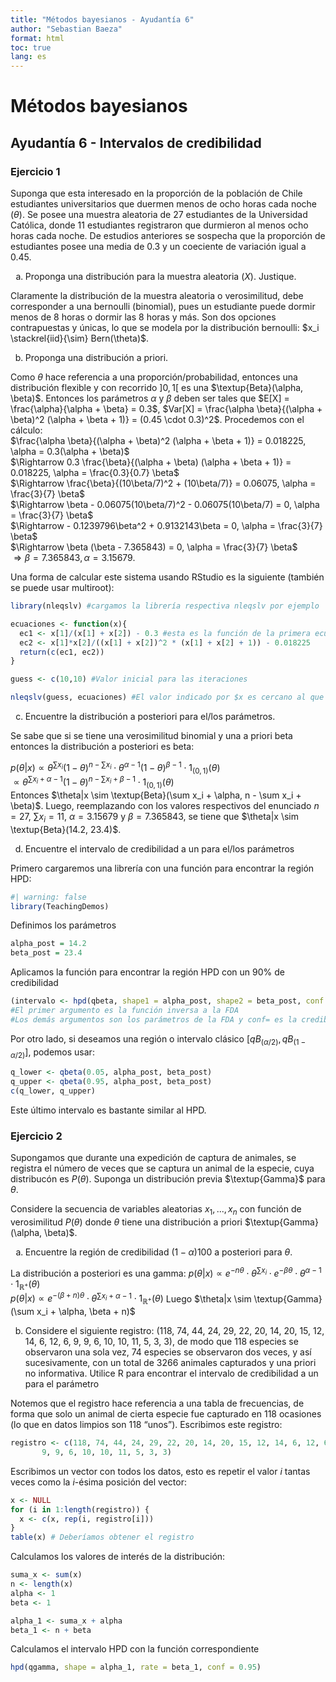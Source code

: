 ```yaml
---
title: "Métodos bayesianos - Ayudantía 6"
author: "Sebastian Baeza"
format: html
toc: true
lang: es
---
```


# Métodos bayesianos

## Ayudantía 6 - Intervalos de credibilidad

### Ejercicio 1

Suponga que esta interesado en la proporción de la población de Chile estudiantes universitarios que duermen menos de ocho horas cada noche ($\theta$). Se posee una muestra aleatoria de 27 estudiantes de la Universidad Católica, donde 11 estudiantes registraron que durmieron al menos ocho horas cada noche. De estudios anteriores se sospecha que la proporción de estudiantes posee una media de $0.3$ y un coeciente de variación igual a $0.45$.

a) Proponga una distribución para la muestra aleatoria ($X$). Justique.

Claramente la distribución de la muestra aleatoria o verosimilitud, debe corresponder a una bernoulli (binomial), pues un estudiante puede dormir menos de 8 horas o dormir las 8 horas y más. Son dos opciones contrapuestas y únicas, lo que se modela por la distribución bernoulli: $x_i \stackrel{iid}{\sim} Bern(\theta)$.

b) Proponga una distribución a priori.

Como $\theta$ hace referencia a una proporción/probabilidad, entonces una distribución flexible y con recorrido $]0,1[$ es una $\textup{Beta}(\alpha, \beta)$. Entonces los parámetros $\alpha$ y $\beta$ deben ser tales que $E[X] = \frac{\alpha}{\alpha + \beta} = 0.3$, $Var[X] = \frac{\alpha \beta}{(\alpha + \beta)^2 (\alpha + \beta + 1)} = (0.45 \cdot 0.3)^2$. Procedemos con el cálculo:<br>
$\frac{\alpha \beta}{(\alpha + \beta)^2 (\alpha + \beta + 1)} = 0.018225, \alpha = 0.3(\alpha + \beta)$<br>
$\Rightarrow 0.3 \frac{\beta}{(\alpha + \beta) (\alpha + \beta + 1)} = 0.018225, \alpha = \frac{0.3}{0.7} \beta$<br>
$\Rightarrow \frac{\beta}{(10\beta/7)^2 + (10\beta/7)} = 0.06075, \alpha = \frac{3}{7} \beta$<br>
$\Rightarrow \beta - 0.06075(10\beta/7)^2 - 0.06075(10\beta/7) = 0, \alpha = \frac{3}{7} \beta$<br>
$\Rightarrow - 0.1239796\beta^2 + 0.9132143\beta = 0, \alpha = \frac{3}{7} \beta$<br>
$\Rightarrow \beta (\beta - 7.365843) = 0, \alpha = \frac{3}{7} \beta$<br>
$\Rightarrow \beta = 7.365843, \alpha = 3.15679$.

Una forma de calcular este sistema usando RStudio es la siguiente (también se puede usar multiroot):
```r
library(nleqslv) #cargamos la librería respectiva nleqslv por ejemplo

ecuaciones <- function(x){
  ec1 <- x[1]/(x[1] + x[2]) - 0.3 #esta es la función de la primera ecuación igualada a 0: f(x,y) = 0
  ec2 <- x[1]*x[2]/((x[1] + x[2])^2 * (x[1] + x[2] + 1)) - 0.018225
  return(c(ec1, ec2))
}

guess <- c(10,10) #Valor inicial para las iteraciones

nleqslv(guess, ecuaciones) #El valor indicado por $x es cercano al que estimamos
```


c) Encuentre la distribución a posteriori para el/los parámetros.

Se sabe que si se tiene una verosimilitud binomial y una a priori beta entonces la distribución a posteriori es beta:

$p(\theta|x) \propto \theta^{\sum x_i} (1-\theta)^{n - \sum x_i} \cdot \theta^{\alpha - 1} (1-\theta)^{\beta - 1} \cdot 1_{(0,1)}(\theta)$<br>
$\propto \theta^{\sum x_i + \alpha - 1} (1-\theta)^{n - \sum x_i + \beta - 1} \cdot 1_{(0,1)}(\theta)$<br>
Entonces $\theta|x \sim \textup{Beta}(\sum x_i + \alpha, n - \sum x_i + \beta)$. Luego, reemplazando con los valores respectivos del enunciado $n = 27$, $\sum x_i = 11$, $\alpha = 3.15679$ y $\beta = 7.365843$, se tiene que $\theta|x \sim \textup{Beta}(14.2, 23.4)$.

d) Encuentre el intervalo de credibilidad a un para el/los parámetros

Primero cargaremos una librería con una función para encontrar la región HPD:
```r
#| warning: false
library(TeachingDemos)
```

Definimos los parámetros
```r
alpha_post = 14.2 
beta_post = 23.4
```

Aplicamos la función para encontrar la región HPD con un 90% de credibilidad
```r
(intervalo <- hpd(qbeta, shape1 = alpha_post, shape2 = beta_post, conf = 0.9))
#El primer argumento es la función inversa a la FDA
#Los demás argumentos son los parámetros de la FDA y conf= es la credibilidad
```

Por otro lado, si deseamos una región o intervalo clásico $[qB_{(\alpha/2)}, qB_{(1-\alpha/2)}]$, podemos usar:
```r
q_lower <- qbeta(0.05, alpha_post, beta_post)
q_upper <- qbeta(0.95, alpha_post, beta_post)
c(q_lower, q_upper)
```

Este último intervalo es bastante similar al HPD.

### Ejercicio 2

Supongamos que durante una expedición de captura de animales, se registra el número de veces que se captura un animal de la especie, cuya distribucón es $P(\theta)$. Suponga un distribución previa $\textup{Gamma}$ para $\theta$.

Considere la secuencia de variables aleatorias $x_1, ..., x_n$ con función de verosimilitud $P(\theta)$ donde $\theta$ tiene una distribución a priori $\textup{Gamma}(\alpha, \beta)$.

a) Encuentre la región de credibilidad $(1-\alpha)100%$ a posteriori para $\theta$.

La distribución a posteriori es una gamma:
$p(\theta|x) \propto e^{-n\theta} \cdot \theta^{\sum x_i} \cdot e^{- \beta \theta} \cdot \theta^{\alpha - 1} \cdot 1_{\mathbb{R}^+}(\theta)$<br>
$p(\theta|x) \propto e^{-(\beta + n)\theta} \cdot \theta^{\sum x_i + \alpha - 1} \cdot 1_{\mathbb{R}^+}(\theta)$
Luego $\theta|x \sim \textup{Gamma}(\sum x_i + \alpha, \beta + n)$

b) Considere el siguiente registro: (118, 74, 44, 24, 29, 22, 20, 14, 20, 15, 12, 14, 6, 12, 6, 9, 9, 6, 10, 10, 11, 5, 3, 3), de modo que 118 especies se observaron una sola vez, 74 especies se observaron dos veces, y así sucesivamente, con un total de 3266 animales capturados y una priori no informativa. Utilice R para encontrar el intervalo de credibilidad a un para el parámetro

Notemos que el registro hace referencia a una tabla de frecuencias, de forma que solo un animal de cierta especie fue capturado en 118 ocasiones (lo que en datos limpios son 118 "unos"). Escribimos este registro:
```r
registro <- c(118, 74, 44, 24, 29, 22, 20, 14, 20, 15, 12, 14, 6, 12, 6, 
       9, 9, 6, 10, 10, 11, 5, 3, 3)
```

Escribimos un vector con todos los datos, esto es repetir el valor $i$ tantas veces como la $i$-ésima posición del vector:
```r
x <- NULL
for (i in 1:length(registro)) {
  x <- c(x, rep(i, registro[i]))
}
table(x) # Deberíamos obtener el registro
```

Calculamos los valores de interés de la distribución:
```r
suma_x <- sum(x)
n <- length(x)
alpha <- 1 
beta <- 1

alpha_1 <- suma_x + alpha
beta_1 <- n + beta
```

Calculamos el intervalo HPD con la función correspondiente
```r
hpd(qgamma, shape = alpha_1, rate = beta_1, conf = 0.95)
```

